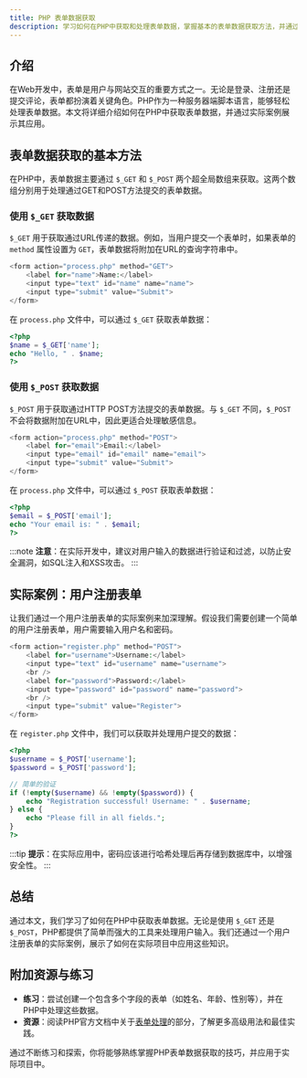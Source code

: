 ```yaml
---
title: PHP 表单数据获取
description: 学习如何在PHP中获取和处理表单数据，掌握基本的表单数据获取方法，并通过实际案例加深理解。
---
```


## 介绍

在Web开发中，表单是用户与网站交互的重要方式之一。无论是登录、注册还是提交评论，表单都扮演着关键角色。PHP作为一种服务器端脚本语言，能够轻松处理表单数据。本文将详细介绍如何在PHP中获取表单数据，并通过实际案例展示其应用。

## 表单数据获取的基本方法

在PHP中，表单数据主要通过 `$_GET` 和 `$_POST` 两个超全局数组来获取。这两个数组分别用于处理通过GET和POST方法提交的表单数据。

### 使用 `$_GET` 获取数据

`$_GET` 用于获取通过URL传递的数据。例如，当用户提交一个表单时，如果表单的 `method` 属性设置为 `GET`，表单数据将附加在URL的查询字符串中。

```php
<form action="process.php" method="GET">
    <label for="name">Name:</label>
    <input type="text" id="name" name="name">
    <input type="submit" value="Submit">
</form>
```

在 `process.php` 文件中，可以通过 `$_GET` 获取表单数据：

```php
<?php
$name = $_GET['name'];
echo "Hello, " . $name;
?>
```

### 使用 `$_POST` 获取数据

`$_POST` 用于获取通过HTTP POST方法提交的表单数据。与 `$_GET` 不同，`$_POST` 不会将数据附加在URL中，因此更适合处理敏感信息。

```php
<form action="process.php" method="POST">
    <label for="email">Email:</label>
    <input type="email" id="email" name="email">
    <input type="submit" value="Submit">
</form>
```

在 `process.php` 文件中，可以通过 `$_POST` 获取表单数据：

```php
<?php
$email = $_POST['email'];
echo "Your email is: " . $email;
?>
```

:::note
**注意**：在实际开发中，建议对用户输入的数据进行验证和过滤，以防止安全漏洞，如SQL注入和XSS攻击。
:::

## 实际案例：用户注册表单

让我们通过一个用户注册表单的实际案例来加深理解。假设我们需要创建一个简单的用户注册表单，用户需要输入用户名和密码。

```php
<form action="register.php" method="POST">
    <label for="username">Username:</label>
    <input type="text" id="username" name="username">
    <br />
    <label for="password">Password:</label>
    <input type="password" id="password" name="password">
    <br />
    <input type="submit" value="Register">
</form>
```

在 `register.php` 文件中，我们可以获取并处理用户提交的数据：

```php
<?php
$username = $_POST['username'];
$password = $_POST['password'];

// 简单的验证
if (!empty($username) && !empty($password)) {
    echo "Registration successful! Username: " . $username;
} else {
    echo "Please fill in all fields.";
}
?>
```

:::tip
**提示**：在实际应用中，密码应该进行哈希处理后再存储到数据库中，以增强安全性。
:::

## 总结

通过本文，我们学习了如何在PHP中获取表单数据。无论是使用 `$_GET` 还是 `$_POST`，PHP都提供了简单而强大的工具来处理用户输入。我们还通过一个用户注册表单的实际案例，展示了如何在实际项目中应用这些知识。

## 附加资源与练习

- **练习**：尝试创建一个包含多个字段的表单（如姓名、年龄、性别等），并在PHP中处理这些数据。
- **资源**：阅读PHP官方文档中关于[表单处理](https://www.php.net/manual/en/tutorial.forms.php)的部分，了解更多高级用法和最佳实践。

通过不断练习和探索，你将能够熟练掌握PHP表单数据获取的技巧，并应用于实际项目中。